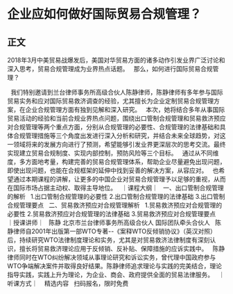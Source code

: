 # 企业应如何做好国际贸易合规管理？
## 正文
2018年3月中美贸易战爆发后，美国对华贸易方面的诸多动作引发业界广泛讨论和深入思考，贸易合规管理成为业界热点话题。
 
那么，如何进行国际贸易合规管理？
 

 
我们特别邀请到兰台律师事务所高级合伙人陈静律师，陈静律师有多年参与国际贸易实务和应对国际贸易救济调查的经验，尤其擅长为企业定制贸易合规管理方案，在企业合规管理方面有独到见解和深入研究。
 
本次，她将结合多年从事国际贸易活动的经验和当前合规业界热点问题，围绕出口管制合规管理和贸易救济预应对合规管理等两个重点方面，分别从合规管理的必要性、合规管理的法律基础和具体合规管理措施等三个角度出发进行深入分析和研究，并结合未来全球趋势，对这一领域将来的发展方向进行了预测，希望能够引发业界更深层次的思考交流。最终实现建立贸易合规制度、实现内部控制，预防风险等三个目标。
 
通过从不同维度，多方面地考量，构建完善的贸易合规管理体系，帮助企业尽量避免出现问题，即使出现问题，也能在合规框架的延伸中找到妥善的解决方案，从容应对。
 
也希望通过本期课程的讲解，让更多的中国企业对贸易合规管理予以足够的重视，从而在国际市场占据主动权、取得主导地位。
 
｜课程大纲｜
 
一、出口管制合规管理的解析
 
1.出口管制合规管理的必要性
2.出口管制合规管理的法律基础
3.出口管制合规管理要点
 
二、贸易救济预应对合规管理解析
 
1.贸易救济预应对合规管理的必要性
2.贸易救济预应对合规管理的法律基础
3.贸易救济预应对合规管理要点
 
｜授课讲师｜
 
陈静
北京市兰台律师事务所高级合伙人
国际团队牵头合伙人
 
陈静律师自2001年出版第一部WTO专著--《案释WTO反倾销协议》（英汉对照）后，持续研究WTO法律制度理论和实务，尤其是对贸易救济法律制度有深刻认识，擅长将贸易救济理论应用于反倾销、反补贴、保障措施的应诉实践中。
 
陈静律师同时在WTO纠纷解决领域从事理论研究和诉讼实务，曾代理中国政府参与WTO争端解决案件并取得良好结果。陈静律师追求理论与实践的完美结合，理论指导实践，实践上升为理论，为企业、商会、政府提供全面的贸易法律服务。
 
｜听课方式｜
 
 精选内容 
 扫码报名，限时免费 

 
